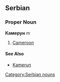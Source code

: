 ==Serbian==
===Proper Noun===
'''Камерун''' ''m''
#[[Cameroon]]
====See Also====
*[[Kamerun]]
[[Category:Serbian nouns]]